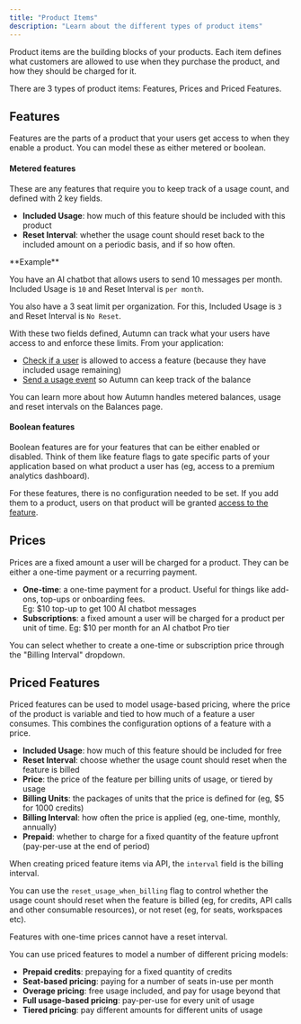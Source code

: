 ```yaml
---
title: "Product Items"
description: "Learn about the different types of product items"
---
```


Product items are the building blocks of your products. Each item defines what customers are allowed to use when they purchase the product, and how they should be charged for it.

There are 3 types of product items: Features, Prices and Priced Features.

## Features

Features are the parts of a product that your users get access to when they enable a product. You can model these as either metered or boolean.

#### Metered features

These are any features that require you to keep track of a usage count, and defined with 2 key fields.

- **Included Usage**: how much of this feature should be included with this product
- **Reset Interval**: whether the usage count should reset back to the included amount on a periodic basis, and if so how often.

<Info>
**Example**

You have an AI chatbot that allows users to send 10 messages per month. Included Usage is `10` and Reset Interval is `per month`.

You also have a 3 seat limit per organization. For this, Included Usage is `3` and Reset Interval is `No Reset`.

</Info>

With these two fields defined, Autumn can track what your users have access to and enforce these limits. From your application:

- [Check if a user](/features/entitled) is allowed to access a feature (because they have included usage remaining)
- [Send a usage event](/features/recording-usage) so Autumn can keep track of the balance

You can learn more about how Autumn handles metered balances, usage and reset intervals on the Balances page.

<Card
  title="Balances"
  horizontal
  href="/features/balances"
  icon="scale-balanced"
/>

#### Boolean features

Boolean features are for your features that can be either enabled or disabled. Think of them like feature flags to gate specific parts of your application based on what product a user has (eg, access to a premium analytics dashboard).

For these features, there is no configuration needed to be set. If you add them to a product, users on that product will be granted [access to the feature](/features/entitled#checking-boolean-features).

## Prices

Prices are a fixed amount a user will be charged for a product. They can be either a one-time payment or a recurring payment.

- **One-time**: a one-time payment for a product. Useful for things like add-ons, top-ups or onboarding fees. <br />
  Eg: $10 top-up to get 100 AI chatbot messages
- **Subscriptions**: a fixed amount a user will be charged for a product per unit of time.
  Eg: $10 per month for an AI chatbot Pro tier

You can select whether to create a one-time or subscription price through the "Billing Interval" dropdown.

## Priced Features

Priced features can be used to model usage-based pricing, where the price of the product is variable and tied to how much of a feature a user consumes. This combines the configuration options of a feature with a price.

- **Included Usage**: how much of this feature should be included for free
- **Reset Interval**: choose whether the usage count should reset when the feature is billed
- **Price**: the price of the feature per billing units of usage, or tiered by usage
- **Billing Units**: the packages of units that the price is defined for (eg, $5 for 1000 credits)
- **Billing Interval**: how often the price is applied (eg, one-time, monthly, annually)
- **Prepaid**: whether to charge for a fixed quantity of the feature upfront (pay-per-use at the end of period)

<Note>

When creating priced feature items via API, the `interval` field is the
billing interval.

You can use the `reset_usage_when_billing` flag to control
whether the usage count should reset when the feature is billed (eg, for
credits, API calls and other consumable resources), or not reset (eg, for
seats, workspaces etc).

</Note>

<Note>Features with one-time prices cannot have a reset interval.</Note>

You can use priced features to model a number of different pricing models:

- **Prepaid credits**: prepaying for a fixed quantity of credits
- **Seat-based pricing**: paying for a number of seats in-use per month
- **Overage pricing**: free usage included, and pay for usage beyond that
- **Full usage-based pricing**: pay-per-use for every unit of usage
- **Tiered pricing**: pay different amounts for different units of usage

